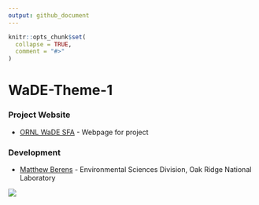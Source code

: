 ```yaml
---
output: github_document
---
```


<!-- README.md is generated from README.Rmd. Please edit that file -->

```r
knitr::opts_chunk$set(
  collapse = TRUE,
  comment = "#>"
)
```

# WaDE-Theme-1

<!-- badges: start -->
<!-- badges: end -->

### Project Website
+ [ORNL WaDE SFA](https://wade.ornl.gov/) - Webpage for project


### Development
+ [Matthew Berens](https://www.ornl.gov/staff-profile/matthew-j-berens) - Environmental Sciences Division, Oak Ridge National Laboratory


![](README_files/WaDE_logo.png)
  
